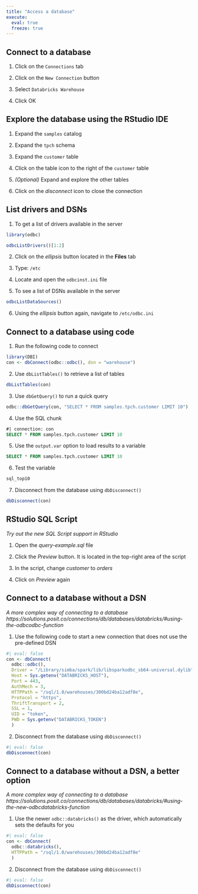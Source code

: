 ```yaml
---
title: "Access a database"
execute: 
  eval: true
  freeze: true
---
```


## Connect to a database

1. Click on the `Connections` tab

1. Click on the `New Connection` button

1. Select `Databricks Warehouse`

1. Click OK

## Explore the database using the RStudio IDE

1. Expand the `samples` catalog

1. Expand the `tpch` schema

1. Expand the `customer` table

1. Click on the table icon to the right of the `customer` table 

1. *(Optional)* Expand and explore the other tables

1. Click on the *disconnect* icon to close the connection


## List drivers and DSNs 

1. To get a list of drivers available in the server
```r
library(odbc)

odbcListDrivers()[1:2]
```

2. Click on the *ellipsis* button located in the **Files** tab

3. Type: `/etc`

4. Locate and open the `odbcinst.ini` file

5. To see a list of DSNs available in the server
```r
odbcListDataSources()
```

6. Using the *ellipsis* button again, navigate to `/etc/odbc.ini`

## Connect to a database using code

1. Run the following code to connect
```r
library(DBI)
con <- dbConnect(odbc::odbc(), dsn = "warehouse")
```

2. Use `dbListTables()` to retrieve a list of tables

```r
dbListTables(con)
```

3. Use `dbGetQuery()` to run a quick query
```r
odbc::dbGetQuery(con, "SELECT * FROM samples.tpch.customer LIMIT 10")
```

4. Use the SQL chunk
```sql
#| connection: con
SELECT * FROM samples.tpch.customer LIMIT 10
```

5. Use the `output.var` option to load results to a variable
```sql
SELECT * FROM samples.tpch.customer LIMIT 10
```

6. Test the variable
```r
sql_top10
```

7. Disconnect from the database using `dbDisconnect()`
```r
dbDisconnect(con)
```

## RStudio SQL Script

*Try out the new SQL Script support in RStudio*

1. Open the *query-example.sql* file

1. Click the *Preview* button. It is located in the top-right area of the script

1. In the script, change *customer* to *orders*

1. Click on *Preview* again

## Connect to a database without a DSN
*A more complex way of connecting to a database https://solutions.posit.co/connections/db/databases/databricks/#using-the-odbcodbc-function*

1. Use the following code to start a new connection that does not use the pre-defined DSN
```r
#| eval: false
con <- dbConnect(
  odbc::odbc(),
  Driver = "/Library/simba/spark/lib/libsparkodbc_sb64-universal.dylib",
  Host = Sys.getenv("DATABRICKS_HOST"),
  Port = 443,
  AuthMech = 3,
  HTTPPath = "/sql/1.0/warehouses/300bd24ba12adf8e",
  Protocol = "https",
  ThriftTransport = 2,
  SSL = 1,
  UID = "token",
  PWD = Sys.getenv("DATABRICKS_TOKEN")
  )
```

2. Disconnect from the database using `dbDisconnect()`
```r
#| eval: false
dbDisconnect(con)
```

## Connect to a database without a DSN, a better option
*A more complex way of connecting to a database https://solutions.posit.co/connections/db/databases/databricks/#using-the-new-odbcdatabricks-function*

1. Use the newer `odbc::databricks()` as the driver, which automatically sets the
defaults for you
```r
#| eval: false
con <- dbConnect(
  odbc::databricks(),
  HTTPPath = "/sql/1.0/warehouses/300bd24ba12adf8e"
  )
```

2. Disconnect from the database using `dbDisconnect()`
```r
#| eval: false
dbDisconnect(con)
```
